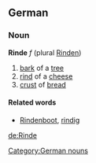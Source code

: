 ==German==
===Noun===
'''Rinde''' ''f'' (plural [[Rinden]])
# [[bark]] of a [[tree]]
# [[rind]] of a [[cheese]]
# [[crust]] of [[bread]]

====Related words====
* [[Rindenboot]], [[rindig]]

[[Category:German nouns]]

[[de:Rinde]]